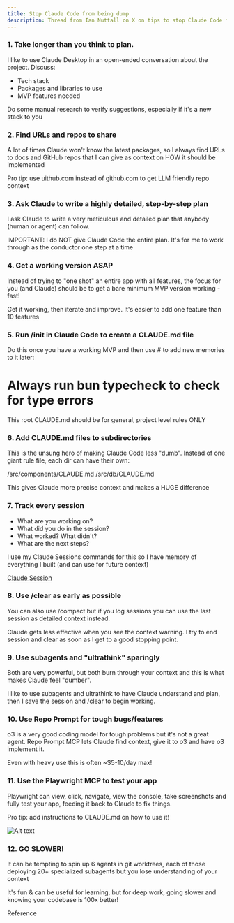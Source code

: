 ```yaml
---
title: Stop Claude Code from being dump
description: Thread from Ian Nuttall on X on tips to stop Claude Code from being dump
---
```


### 1. Take longer than you think to plan.

I like to use Claude Desktop in an open-ended conversation about the project. Discuss:

- Tech stack
- Packages and libraries to use
- MVP features needed

Do some manual research to verify suggestions, especially if it's a new stack to you

### 2. Find URLs and repos to share

A lot of times Claude won't know the latest packages, so I always find URLs to docs and GitHub repos that I can give as context on HOW it should be implemented

Pro tip: use uithub.⁠com instead of github.⁠com to get LLM friendly repo context

### 3. Ask Claude to write a highly detailed, step-by-step plan

I ask Claude to write a very meticulous and detailed plan that anybody (human or agent) can follow.

IMPORTANT: I do NOT give Claude Code the entire plan. It's for me to work through as the conductor one step at a time

### 4. Get a working version ASAP

Instead of trying to "one shot" an entire app with all features, the focus for you (and Claude) should be to get a bare minimum MVP version working - fast!

Get it working, then iterate and improve. It's easier to add one feature than 10 features

### 5. Run /init in Claude Code to create a CLAUDE.⁠md file

Do this once you have a working MVP and then use # to add new memories to it later:

# Always run bun typecheck to check for type errors

This root CLAUDE.⁠md should be for general, project level rules ONLY

### 6. Add CLAUDE.⁠md files to subdirectories

This is the unsung hero of making Claude Code less "dumb". Instead of one giant rule file, each dir can have their own:

/src/components/CLAUDE.⁠md
/src/db/CLAUDE.⁠md

This gives Claude more precise context and makes a HUGE difference

### 7. Track every session

- What are you working on?
- What did you do in the session?
- What worked? What didn't?
- What are the next steps?

I use my Claude Sessions commands for this so I have memory of everything I built (and can use for future context)

[Claude Session](https://github.com/iannuttall/claude-sessions)

### 8. Use /clear as early as possible

You can also use /compact but if you log sessions you can use the last session as detailed context instead.

Claude gets less effective when you see the context warning. I try to end session and clear as soon as I get to a good stopping point.

### 9. Use subagents and "ultrathink" sparingly

Both are very powerful, but both burn through your context and this is what makes Claude feel "dumber".

I like to use subagents and ultrathink to have Claude understand and plan, then I save the session and /clear to begin working.

### 10. Use Repo Prompt for tough bugs/features

o3 is a very good coding model for tough problems but it's not a great agent. Repo Prompt MCP lets Claude find context, give it to o3 and have o3 implement it.

Even with heavy use this is often ~$5-10/day max!

<YouTube id="https://youtu.be/TtRtkTzHVBU" />


### 11. Use the Playwright MCP to test your app

Playwright can view, click, navigate, view the console, take screenshots and fully test your app, feeding it back to Claude to fix things.

Pro tip: add instructions to CLAUDE.⁠md on how to use it!

![Alt text](./claude_mcp.png)


### 12. GO SLOWER!

It can be tempting to spin up 6 agents in git worktrees, each of those deploying 20+ specialized subagents but you lose understanding of your context

It's fun & can be useful for learning, but for deep work, going slower and knowing your codebase is 100x better!

Reference 

<Tweet id="https://x.com/iannuttall/status/1951243991762215015" />
